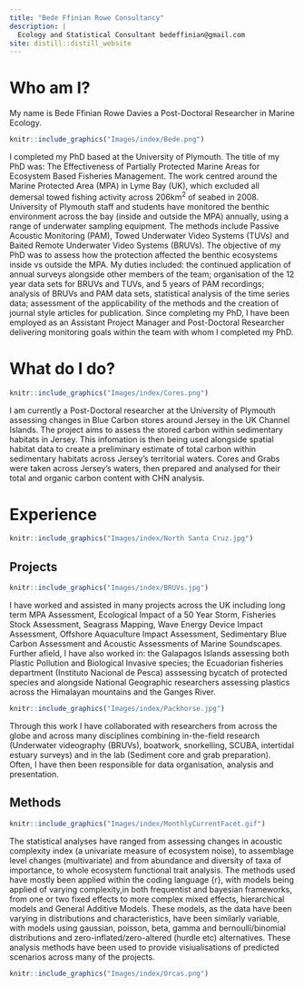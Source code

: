 ```yaml
---
title: "Bede Ffinian Rowe Consultancy"
description: |
  Ecology and Statistical Consultant bedeffinian@gmail.com
site: distill::distill_website
---
```


# Who am I? 

My name is Bede Ffinian Rowe Davies a Post-Doctoral Researcher in Marine Ecology. 

::: {.floatting}

```r
knitr::include_graphics("Images/index/Bede.png")

```


I completed my PhD based at the University of Plymouth. The title of my PhD was: The Effectiveness of Partially Protected Marine Areas for Ecosystem Based Fisheries Management.  The work centred around the Marine Protected Area (MPA) in Lyme Bay (UK), which excluded all demersal towed fishing activity across 206km$^2$ of seabed in 2008. University of Plymouth staff and students have monitored the benthic environment across the bay (inside and outside the MPA) annually, using a range of underwater sampling equipment. The methods include Passive Acoustic Monitoring (PAM), Towed Underwater Video Systems (TUVs) and Baited Remote Underwater Video Systems (BRUVs). The objective of my PhD was to assess how the protection affected the benthic ecosystems inside vs outside the MPA. My duties included: the continued application of annual surveys alongside other members of the team; organisation of the 12 year data sets for BRUVs and TUVs, and 5 years of PAM recordings; analysis of BRUVs and PAM data sets, statistical analysis of the time series data; assessment of the applicability of the methods and the creation of journal style articles for publication. Since completing my PhD, I have been employed as an Assistant Project Manager and Post-Doctoral Researcher delivering monitoring goals within the team with whom I completed my PhD. 

:::


# What do I do?
::: {.floatting}

```r
knitr::include_graphics("Images/index/Cores.png")

```

I am currently a Post-Doctoral researcher at the University of Plymouth assessing changes in Blue Carbon stores around Jersey in the UK Channel Islands. The project aims to assess the stored carbon within sedimentary habitats in Jersey. This infomation is then being used alongside spatial habitat data to create a preliminary estimate of total carbon within sedimentary habitats across Jersey's territorial waters. Cores and Grabs were taken across Jersey's waters, then prepared and analysed for their total and organic carbon content with CHN analysis.

:::

# Experience

```r
knitr::include_graphics("Images/index/North Santa Cruz.jpg")

```

## Projects

::: {.floatting}

```r
knitr::include_graphics("Images/index/BRUVs.jpg")

```


I have worked and assisted in many projects across the UK including long term MPA Assessment, Ecological Impact of a 50 Year Storm, Fisheries Stock Assessment,  Seagrass Mapping, Wave Energy Device Impact Assessment, Offshore Aquaculture Impact Assessment, Sedimentary Blue Carbon Assessment and Acoustic Assessments of Marine Soundscapes. Further afield, I have also worked in: the Galapagos Islands assessing both Plastic Pollution and Biological Invasive species; the Ecuadorian fisheries department (Instituto Nacional de Pesca) asssessing bycatch of protected species and alongside National Geographic researchers assessing plastics across the Himalayan mountains and the Ganges River.  

```r
knitr::include_graphics("Images/index/Packhorse.jpg")

```


Through this work I have collaborated with researchers from across the globe and across many disciplines combining in-the-field research (Underwater videography (BRUVs), boatwork, snorkelling, SCUBA, intertidal estuary surveys) and in the lab (Sediment core and grab preparation). Often, I have then been responsible for data organisation, analysis and presentation.

:::

## Methods

::: {.floatting}

```r
knitr::include_graphics("Images/index/MonthlyCurrentFacet.gif")

```

The statistical analyses have ranged from assessing changes in acoustic complexity index (a univariate measure of ecosystem noise), to assemblage level changes (multivariate) and from abundance and diversity of taxa of importance, to whole ecosystem functional trait analysis. The methods used have mostly been applied within the coding language {r}, with models being applied of varying complexity,in both frequentist and bayesian frameworks, from one or two fixed effects to more complex mixed effects, hierarchical models and General Additive Models. These models, as the data have been varying in distributions and characteristics, have been similarly variable, with models using gaussian, poisson, beta, gamma and bernoulli/binomial distributions and zero-inflated/zero-altered (hurdle etc) alternatives.  These analysis methods have been used to provide visiualisations of predicted scenarios across many of the projects.


:::

```r
knitr::include_graphics("Images/index/Orcas.png")

```

